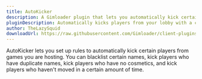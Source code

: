 ```yaml
---
title: AutoKicker
description: A Gimloader plugin that lets you automatically kick certain players
pluginDescription: Automatically kicks players from your lobby with a customizable set of rules
author: TheLazySquid
downloadUrl: https://raw.githubusercontent.com/Gimloader/client-plugins/main/build/plugins/AutoKicker.js
---
```



AutoKicker lets you set up rules to automatically kick certain players from games you are hosting. You can blacklist certain names, kick players who have duplicate names, kick players who have no cosmetics, and kick players who haven't moved in a certain amount of time.

<ButtonInstall client:only="svelte" name="AutoKicker" url="https://raw.githubusercontent.com/Gimloader/client-plugins/main/build/plugins/AutoKicker.js" />
